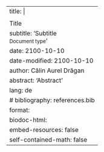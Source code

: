---
title: |
    <p>![](_extensions/biodoc/.style/mgmss_brand_color.png){width=40px}</p>
    Title
subtitle: 'Subtitle<br><small>Document type</small>'
date: 2100-10-10 
date-modified: 2100-10-10
author: Călin Aurel Drăgan
abstract: 'Abstract'
lang: de
# bibliography: references.bib  
format:
    biodoc-html:
        embed-resources: false
        self-contained-math: false
---
